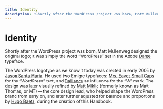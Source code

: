 ```yaml
---
title: Identity
description: 'Shortly after the WordPress project was born, Matt Mullenweg designed the original logo; it was simply the word “WordPress” set in the Adobe Dante typeface.'
---
```




# Identity

Shortly after the WordPress project was born, Matt Mullenweg designed the original logo; it was simply the word “WordPress” set in the Adobe [Dante](https://www.myfonts.com/fonts/adobe/dante/) typeface.

The WordPress logotype as we know it today was created in early 2005 by [Jason Santa Maria](http://jasonsantamaria.com/). He used two Emigre typefaces: [Mrs. Eaves Small Caps](https://www.myfonts.com/fonts/emigre/mrs-eaves-ot/small-caps-ot/) for the “WordPress” text, and [Dalliance](https://www.myfonts.com/fonts/emigre/dalliance-ot?tab=glyphs#glyphs/322943/77) as influence for the “W” mark. The design was later visually refined by [Matt Miklic](https://mattmiklic.com/) (formerly known as Matt Thomas, or MT) — the core design lead, who helped shape the WordPress brand from early on, and later further adjusted for balance and proportions by [Hugo Baeta](http://hugobaeta.com/), during the creation of this Handbook.
